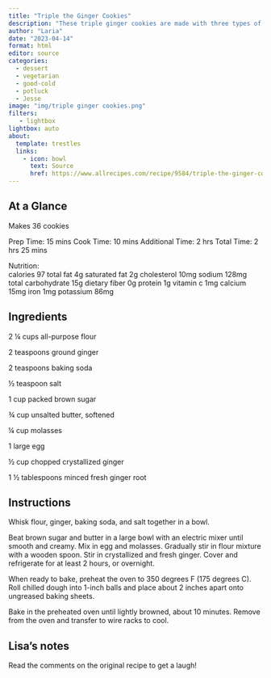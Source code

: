 ```yaml
---
title: "Triple the Ginger Cookies"
description: "These triple ginger cookies are made with three types of ginger: fresh, ground, and crystallized. They're the best ginger cookies I have ever eaten."
author: "Laria"
date: "2023-04-14"
format: html
editor: source
categories:
  - dessert
  - vegetarian
  - good-cold
  - potluck
  - Jesse
image: "img/triple ginger cookies.png"
filters:
   - lightbox
lightbox: auto
about:
  template: trestles
  links:
    - icon: bowl
      text: Source
      href: https://www.allrecipes.com/recipe/9584/triple-the-ginger-cookies/
---
```


## At a Glance

Makes 36 cookies

Prep Time: 15 mins
Cook Time: 10 mins
Additional Time: 2 hrs
Total Time: 2 hrs 25 mins

Nutrition:  
calories 97
 total fat 4g  saturated fat 2g  cholesterol 10mg  sodium 128mg  total carbohydrate 15g  dietary fiber 0g  protein 1g  vitamin c 1mg  calcium 15mg  iron 1mg  potassium 86mg

## Ingredients

2 ¼ cups all-purpose flour

2 teaspoons ground ginger

2 teaspoons baking soda

½ teaspoon salt

1 cup packed brown sugar

¾ cup unsalted butter, softened

¼ cup molasses

1 large egg

½ cup chopped crystallized ginger

1 ½ tablespoons minced fresh ginger root

## Instructions

Whisk flour, ginger, baking soda, and salt together in a bowl.

Beat brown sugar and butter in a large bowl with an electric mixer until smooth and creamy. Mix in egg and molasses. Gradually stir in flour mixture with a wooden spoon. Stir in crystallized and fresh ginger. Cover and refrigerate for at least 2 hours, or overnight.

When ready to bake, preheat the oven to 350 degrees F (175 degrees C). Roll chilled dough into 1-inch balls and place about 2 inches apart onto ungreased baking sheets.

Bake in the preheated oven until lightly browned, about 10 minutes. Remove from the oven and transfer to wire racks to cool.

## Lisa's notes

Read the comments on the original recipe to get a laugh! 
